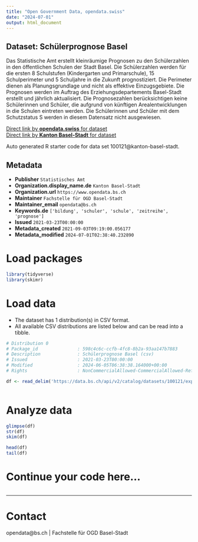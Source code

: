 ```yaml
---
title: "Open Government Data, opendata.swiss"
date: "2024-07-01"
output: html_document
---
```


## Dataset: Schülerprognose Basel

Das Statistische Amt erstellt kleinräumige Prognosen zu den Schülerzahlen in den öffentlichen Schulen der Stadt Basel. Die Schülerzahlen werden für die ersten 8 Schulstufen (Kindergarten und Primarschule), 15 Schulperimeter und 5 Schuljahre in die Zukunft prognostiziert. Die Perimeter dienen als Planungsgrundlage und nicht als effektive Einzugsgebiete. Die Prognosen werden im Auftrag des Erziehungsdepartements Basel-Stadt erstellt und jährlich aktualisiert. Die Prognosezahlen berücksichtigen keine Schülerinnen und Schüler, die aufgrund von künftigen Arealentwicklungen in die Schulen eintreten werden. Die Schülerinnen und Schüler mit dem Schutzstatus S werden in diesem Datensatz nicht ausgewiesen.

[Direct link by **opendata.swiss** for dataset](https://opendata.swiss/de/dataset/schulerprognose-basel)<br>
[Direct link by **Kanton Basel-Stadt** for dataset](https://data.bs.ch/explore/dataset/100121/)

Auto generated R starter code for data set 100121@kanton-basel-stadt.

## Metadata

- **Publisher** `Statistisches Amt`
- **Organization.display_name.de** `Kanton Basel-Stadt`
- **Organization.url** `https://www.opendata.bs.ch`
- **Maintainer** `Fachstelle für OGD Basel-Stadt`
- **Maintainer_email** `opendata@bs.ch`
- **Keywords.de** `['bildung', 'schuler', 'schule', 'zeitreihe', 'prognose']`
- **Issued** `2021-03-23T00:00:00`
- **Metadata_created** `2021-09-03T09:19:00.056177`
- **Metadata_modified** `2024-07-01T02:38:40.232890`


# Load packages

```r

library(tidyverse)
library(skimr)

```

# Load data

-   The dataset has 1 distribution(s) in CSV format.
-   All available CSV distributions are listed below and can be read into a tibble.

```r

# Distribution 0
# Package_id               : 598c4c6c-ccfb-4fc8-8b2a-93aa147b7883
# Description              : Schülerprognose Basel (csv)
# Issued                   : 2021-03-23T00:00:00
# Modified                 : 2024-06-05T06:38:38.164000+00:00
# Rights                   : NonCommercialAllowed-CommercialAllowed-ReferenceRequired

df <- read_delim('https://data.bs.ch/api/v2/catalog/datasets/100121/exports/csv')



```

# Analyze data

```r

glimpse(df)
str(df)
skim(df)

head(df)
tail(df)

```

# Continue your code here...

```r

```

------------------------------------------------------------------------

# Contact

opendata@bs.ch | Fachstelle für OGD Basel-Stadt
